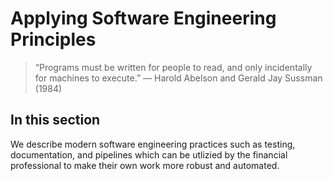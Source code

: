# Applying Software Engineering Principles

> “Programs must be written for people to read, and only incidentally for machines to execute.” — Harold Abelson and Gerald Jay Sussman (1984)

## In this section

We describe modern software engineering practices such as testing, documentation, and pipelines which can be utlizied by the financial professional to make their own work more robust and automated.